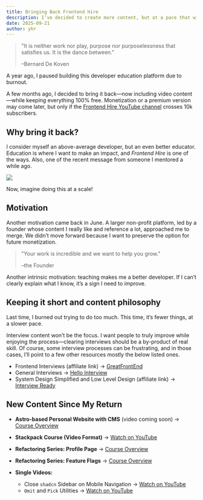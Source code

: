 ```yaml
---
title: Bringing Back Frontend Hire
description: I’ve decided to create more content, but at a pace that will keep me sane.
date: 2025-09-21
author: yhr
---
```


> "It is neither work nor play, purpose nor purposelessness that satisfies us. It is the dance between."
>
> –Bernard De Koven

A year ago, I paused building this developer education platform due to burnout.

A few months ago, I decided to bring it back—now including video content—while keeping everything 100% free. Monetization or a premium version may come later, but only if the [Frontend Hire YouTube channel](https://www.youtube.com/@FrontendHire) crosses 10k subscribers.

## Why bring it back?

I consider myself an above-average developer, but an even better educator. Education is where I want to make an impact, and _Frontend Hire_ is one of the ways. Also, one of the recent message from someone I mentored a while ago.

![](./motivation.webp)

Now, imagine doing this at a scale!

## Motivation

Another motivation came back in June. A larger non-profit platform, led by a founder whose content I really like and reference a lot, approached me to merge. We didn’t move forward because I want to preserve the option for future monetization.

> "Your work is incredible and we want to help you grow."
>
> –the Founder

Another intrinsic motivation: teaching makes me a better developer. If I can’t clearly explain what I know, it’s a sign I need to improve.

## Keeping it short and content philosophy

Last time, I burned out trying to do too much. This time, it’s fewer things, at a slower pace.

Interview content won’t be the focus. I want people to truly improve while enjoying the process—clearing interviews should be a by-product of real skill. Of course, some interview processes can be frustrating, and in those cases, I’ll point to a few other resources mostly the below listed ones.

- Frontend Interviews (affiliate link) -> [GreatFrontEnd](https://www.greatfrontend.com/prepare/coding?fpr=hruthik-reddy22)
- General Interviews -> [Hello Interview](https://www.hellointerview.com/)
- System Design Simplified and Low Level Design (affiliate link) -> [Interview Ready](https://interviewready.io/checkout/?_aff=kkhqugif87496)

## New Content Since My Return

- **Astro-based Personal Website with CMS** (video coming soon) -> [Course Overview](https://www.frontendhire.com/learn/frontend/courses/marketing-website-with-zero-cost-cms/overview)

- **Stackpack Course (Video Format)** -> [Watch on YouTube](https://youtu.be/uA63G1pRchE)

- **Refactoring Series: Profile Page** -> [Course Overview](https://www.frontendhire.com/learn/frontend/refactoring/profile-page/overview)

- **Refactoring Series: Feature Flags** -> [Course Overview](https://www.frontendhire.com/learn/frontend/refactoring/feature-flags/overview)

- **Single Videos:**
  - Close `shadcn` Sidebar on Mobile Navigation -> [Watch on YouTube](https://youtu.be/9-Gci8_6Dss)
  - `Omit` and `Pick` Utilities -> [Watch on YouTube](https://youtu.be/jkDAOdtlpCQ)
